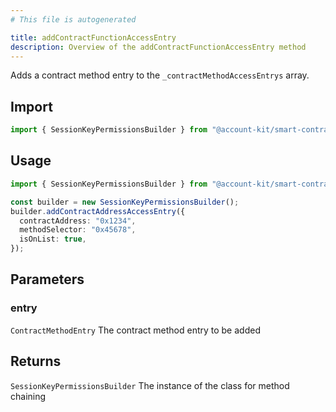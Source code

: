 ```yaml
---
# This file is autogenerated

title: addContractFunctionAccessEntry
description: Overview of the addContractFunctionAccessEntry method
---
```


Adds a contract method entry to the `_contractMethodAccessEntrys` array.

## Import

```ts
import { SessionKeyPermissionsBuilder } from "@account-kit/smart-contracts";
```

## Usage

```ts
import { SessionKeyPermissionsBuilder } from "@account-kit/smart-contracts";

const builder = new SessionKeyPermissionsBuilder();
builder.addContractAddressAccessEntry({
  contractAddress: "0x1234",
  methodSelector: "0x45678",
  isOnList: true,
});
```

## Parameters

### entry

`ContractMethodEntry`
The contract method entry to be added

## Returns

`SessionKeyPermissionsBuilder`
The instance of the class for method chaining
